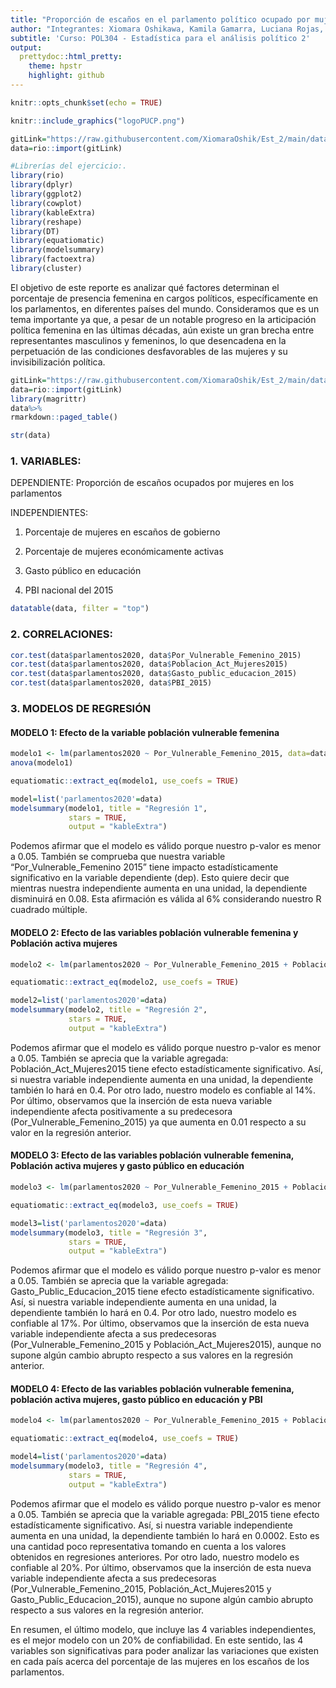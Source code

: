 ```yaml
---
title: "Proporción de escaños en el parlamento político ocupado por mujeres 2020 - Análisis de los resultados"
author: "Integrantes: Xiomara Oshikawa, Kamila Gamarra, Luciana Rojas, Maria Fernanda"
subtitle: 'Curso: POL304 - Estadística para el análisis político 2'
output:
  prettydoc::html_pretty:
    theme: hpstr
    highlight: github
---
```


```r
knitr::opts_chunk$set(echo = TRUE)
```

```r
knitr::include_graphics("logoPUCP.png") 
```

```r
gitLink="https://raw.githubusercontent.com/XiomaraOshik/Est_2/main/data.csv"
data=rio::import(gitLink)
```

```r
#Librerías del ejercicio:.
library(rio)
library(dplyr)
library(ggplot2)
library(cowplot)
library(kableExtra)
library(reshape)
library(DT)
library(equatiomatic)
library(modelsummary)
library(factoextra)
library(cluster)
```

El objetivo de este reporte es analizar qué factores determinan el porcentaje de presencia femenina en cargos políticos, específicamente en los parlamentos, en diferentes países del mundo. Consideramos que es un tema importante ya que, a pesar de un notable progreso en la articipación política femenina en las últimas décadas, aún existe un gran brecha entre representantes masculinos y femeninos, lo que desencadena en la perpetuación de las condiciones desfavorables de las mujeres y su invisibilización política. 

```r

gitLink="https://raw.githubusercontent.com/XiomaraOshik/Est_2/main/data.csv"
data=rio::import(gitLink)
library(magrittr)
data%>%
rmarkdown::paged_table()

str(data)
```

### 1. VARIABLES:

 DEPENDIENTE: Proporción de escaños ocupados por mujeres en los parlamentos

 INDEPENDIENTES: 

 1. Porcentaje de mujeres en escaños de gobierno

 2. Porcentaje de mujeres económicamente activas

 3. Gasto público en educación

 4. PBI nacional del 2015

```r
datatable(data, filter = "top")
```



### 2. CORRELACIONES:

```r
cor.test(data$parlamentos2020, data$Por_Vulnerable_Femenino_2015)
cor.test(data$parlamentos2020, data$Poblacion_Act_Mujeres2015)
cor.test(data$parlamentos2020, data$Gasto_public_educacion_2015)
cor.test(data$parlamentos2020, data$PBI_2015)
```

### 3. MODELOS DE REGRESIÓN

#### MODELO 1: Efecto de la variable población vulnerable femenina

```r
modelo1 <- lm(parlamentos2020 ~ Por_Vulnerable_Femenino_2015, data=data)
anova(modelo1)
```

```r
equatiomatic::extract_eq(modelo1, use_coefs = TRUE)
```


```r
model=list('parlamentos2020'=data)
modelsummary(modelo1, title = "Regresión 1",
             stars = TRUE,
             output = "kableExtra")
```

Podemos afirmar que el modelo es válido porque nuestro p-valor es menor a 0.05. También se comprueba que nuestra variable "Por_Vulnerable_Femenino 2015" tiene impacto estadísticamente significativo en la variable dependiente (dep). Esto quiere decir que mientras nuestra independiente aumenta en una unidad, la dependiente disminuirá en 0.08. Esta afirmación es válida al 6% considerando nuestro R cuadrado múltiple.



#### MODELO 2: Efecto de las variables población vulnerable femenina y Población activa mujeres

```r
modelo2 <- lm(parlamentos2020 ~ Por_Vulnerable_Femenino_2015 + Poblacion_Act_Mujeres2015, data=data)
```

```r
equatiomatic::extract_eq(modelo2, use_coefs = TRUE)
```

```r
model2=list('parlamentos2020'=data)
modelsummary(modelo2, title = "Regresión 2",
             stars = TRUE,
             output = "kableExtra")
```


Podemos afirmar que el modelo es válido porque nuestro p-valor es menor a 0.05. También se aprecia que la variable agregada: Población_Act_Mujeres2015 tiene efecto estadísticamente significativo. Así, si nuestra variable independiente aumenta en una unidad, la dependiente también lo hará en 0.4. Por otro lado, nuestro modelo es confiable al 14%. Por último, observamos que la inserción de esta nueva variable independiente afecta positivamente a su predecesora (Por_Vulnerable_Femenino_2015) ya que aumenta en 0.01 respecto a su valor en la regresión anterior.



#### MODELO 3: Efecto de las variables población vulnerable femenina, Población activa mujeres y gasto público en educación

```r
modelo3 <- lm(parlamentos2020 ~ Por_Vulnerable_Femenino_2015 + Poblacion_Act_Mujeres2015 + Gasto_public_educacion_2015, data=data)
```

```r
equatiomatic::extract_eq(modelo3, use_coefs = TRUE)
```

```r
model3=list('parlamentos2020'=data)
modelsummary(modelo3, title = "Regresión 3",
             stars = TRUE,
             output = "kableExtra")
```


Podemos afirmar que el modelo es válido porque nuestro p-valor es menor a 0.05. También se aprecia que la variable agregada: Gasto_Public_Educacion_2015 tiene efecto estadísticamente significativo. Así, si nuestra variable independiente aumenta en una unidad, la dependiente también lo hará en 0.4. Por otro lado, nuestro modelo es confiable al 17%. Por último, observamos que la inserción de esta nueva variable independiente afecta a sus predecesoras (Por_Vulnerable_Femenino_2015 y Población_Act_Mujeres2015), aunque no supone algún cambio abrupto respecto a sus valores en la regresión anterior.



#### MODELO 4: Efecto de las variables población vulnerable femenina, población activa mujeres, gasto público en educación y PBI 

```r
modelo4 <- lm(parlamentos2020 ~ Por_Vulnerable_Femenino_2015 + Poblacion_Act_Mujeres2015 + Gasto_public_educacion_2015 + PBI_2015, data=data)
```


```r
equatiomatic::extract_eq(modelo4, use_coefs = TRUE)
```

```r
model4=list('parlamentos2020'=data)
modelsummary(modelo3, title = "Regresión 4",
             stars = TRUE,
             output = "kableExtra")
```


Podemos afirmar que el modelo es válido porque nuestro p-valor es menor a 0.05. También se aprecia que la variable agregada: PBI_2015 tiene efecto estadísticamente significativo. Así, si nuestra variable independiente aumenta en una unidad, la dependiente también lo hará en 0.0002. Esto es una cantidad poco representativa tomando en cuenta a los valores obtenidos en regresiones anteriores. Por otro lado, nuestro modelo es confiable al 20%. Por último, observamos que la inserción de esta nueva variable independiente afecta a sus predecesoras (Por_Vulnerable_Femenino_2015, Población_Act_Mujeres2015 y Gasto_Public_Educacion_2015), aunque no supone algún cambio abrupto respecto a sus valores en la regresión anterior.


En resumen, el último modelo, que incluye las 4 variables independientes, es el mejor modelo con un 20% de confiabilidad. En este sentido, las 4 variables son significativas para poder analizar las variaciones que existen en cada país acerca del porcentaje de las mujeres en los escaños de los parlamentos. 






















